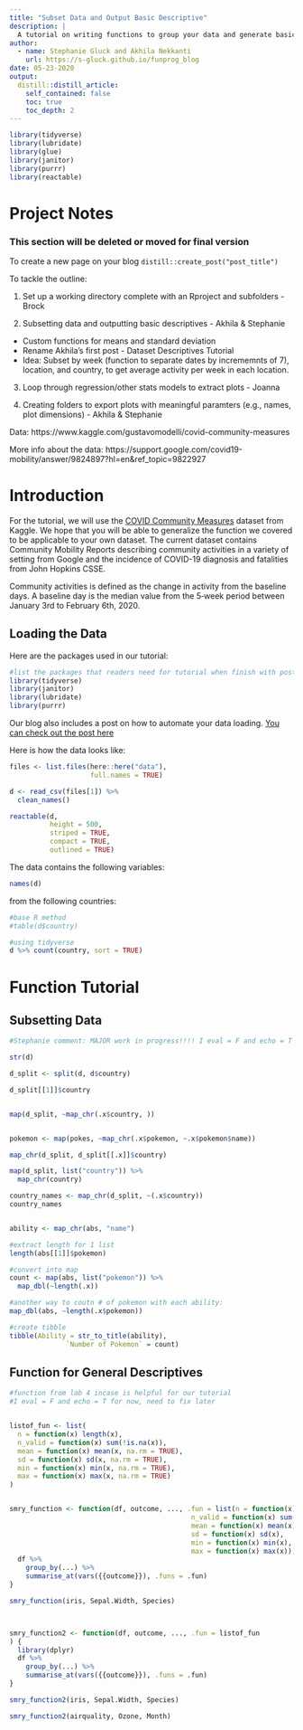 ---
title: "Subset Data and Output Basic Descriptive"
description: |
  A tutorial on writing functions to group your data and generate basic descriptives. 
author:
  - name: Stephanie Gluck and Akhila Nekkanti
    url: https://s-gluck.github.io/funprog_blog
date: 05-23-2020
output:
  distill::distill_article:
    self_contained: false
    toc: true
    toc_depth: 2
---

```{r setup, include= FALSE}

library(tidyverse)
library(lubridate)
library(glue)
library(janitor)
library(purrr)
library(reactable)

```

# Project Notes
### This section will be deleted or moved for final version

To create a new page on your blog 
`distill::create_post("post_title")`

To tackle the outline: 

1) Set up a working directory complete with an Rproject and subfolders - Brock
 
2) Subsetting data and outputting basic descriptives - Akhila & Stephanie 
  - Custom functions for means and standard deviation
  - Rename Akhila's first post - Dataset Descriptives Tutorial
  - Idea: Subset by week (function to separate dates by incrememnts of 7), location, and country, to get average activity per week in each location.

3) Loop through regression/other stats models to extract plots - Joanna

4) Creating folders to export plots with meaningful paramters (e.g., names, plot dimensions) - Akhila & Stephanie 

Data:
https://www.kaggle.com/gustavomodelli/covid-community-measures

More info about the data: 
https://support.google.com/covid19-mobility/answer/9824897?hl=en&ref_topic=9822927


# Introduction 

For the tutorial, we will use the [COVID Community Measures](https://www.kaggle.com/gustavomodelli/covid-community-measures) dataset from Kaggle. We hope that you will be able to generalize the function we covered to be applicable to your own dataset. The current dataset contains Community Mobility Reports describing community activities in a variety of setting from Google and the incidence of COVID-19 diagnosis and fatalities from John Hopkins CSSE. 

Community activities is defined as the change in activity from the baseline days. A baseline day is the median value from the 5‑week period between January 3rd to February 6th, 2020. 


## Loading the Data 

Here are the packages used in our tutorial: 

```{r, echo = TRUE}

#list the packages that readers need for tutorial when finish with post
library(tidyverse)
library(janitor)
library(lubridate)
library(purrr)

```

Our blog also includes a post on how to automate your data loading. [You can check out the post here](insert link to Brock's Post)

Here is how the data looks like: 


```{r, echo = FALSE}

files <- list.files(here::here("data"),
                    full.names = TRUE)

d <- read_csv(files[1]) %>%
  clean_names()

reactable(d,  
          height = 500, 
          striped = TRUE, 
          compact = TRUE, 
          outlined = TRUE)

```


The data contains the following variables: 

```{r variable_names, echo = TRUE}

names(d)

```

from the following countries: 

```{r countries, echo = TRUE }
#base R method
#table(d$country)

#using tidyverse
d %>% count(country, sort = TRUE)
```

# Function Tutorial 

## Subsetting Data 


```{r, eval = FALSE, echo = TRUE}

#Stephanie comment: MAJOR work in progress!!!! I eval = F and echo = T for now, need to fix later

str(d)

d_split <- split(d, d$country)

d_split[[1]]$country


map(d_split, ~map_chr(.x$country, ))


pokemon <- map(pokes, ~map_chr(.x$pokemon, ~.x$pokemon$name))

map_chr(d_split, d_split[[.x]]$country)

map(d_split, list("country")) %>% 
  map_chr(country)

country_names <- map_chr(d_split, ~(.x$country))
country_names


ability <- map_chr(abs, "name")

#extract length for 1 list
length(abs[[1]]$pokemon)

#convert into map 
count <- map(abs, list("pokemon")) %>% 
  map_dbl(~length(.x))

#another way to coutn # of pokemon with each ability: 
map_dbl(abs, ~length(.x$pokemon))

#create tibble 
tibble(Ability = str_to_title(ability), 
              `Number of Pokemon` = count)

```

## Function for General Descriptives

```{r, eval = FALSE, echo = TRUE}

#function from lab 4 incase is helpful for our tutorial
#I eval = F and echo = T for now, need to fix later


listof_fun <- list(
  n = function(x) length(x),
  n_valid = function(x) sum(!is.na(x)),
  mean = function(x) mean(x, na.rm = TRUE),
  sd = function(x) sd(x, na.rm = TRUE),
  min = function(x) min(x, na.rm = TRUE),
  max = function(x) max(x, na.rm = TRUE)
)


smry_function <- function(df, outcome, ..., .fun = list(n = function(x) length(x),
                                             n_valid = function(x) sum(!is.na(x)),
                                             mean = function(x) mean(x),
                                             sd = function(x) sd(x),
                                             min = function(x) min(x),
                                             max = function(x) max(x))) {
  df %>% 
    group_by(...) %>% 
    summarise_at(vars({{outcome}}), .funs = .fun)
}

smry_function(iris, Sepal.Width, Species)



smry_function2 <- function(df, outcome, ..., .fun = listof_fun
) {
  library(dplyr)
  df %>% 
    group_by(...) %>% 
    summarise_at(vars({{outcome}}), .funs = .fun)
}

smry_function2(iris, Sepal.Width, Species)

smry_function2(airquality, Ozone, Month)



```

